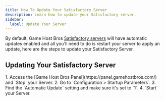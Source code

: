```yaml
---
title: How To Update Your Satisfactory Server
description: Learn how to update your Satisfactory server.
sidebar:
  label: Update Your Server
---
```


By default, Game Host Bros [Satisfactory servers](https://www.gamehostbros.com/satisfactory-server-hosting/) will have automatic updates enabled and all you'll need to do is restart your server to apply an update, here are the steps to update your Satisfactory Server.

## Updating Your Satisfactory Server

<Steps>
1. Access the [Game Host Bros Panel](https://panel.gamehostbros.com/) and `Stop` your Server.
2. Go to `Configuration > Startup Parameters`.
3. Find the `Automatic Update` setting and make sure it's set to `1`.
4. `Start` your Server.
</Steps>